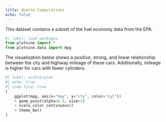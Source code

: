 ```yaml
---
title: Quarto Computations
echo: false
---
```


This dataset contains a subset of the fuel economy data from the EPA.

```python
#| label: load-packages
from plotnine import *
from plotnine.data import mpg
```

The visualization below shows a positive, strong, and linear relationship between the city and highway mileage of these cars. Additionally, mileage is higher for cars with fewer cylinders.

```python
#| label: scatterplot
#| echo: true
#| code-fold: true
(
    ggplot(mpg, aes(x="hwy", y="cty", color="cyl"))
    + geom_point(alpha=0.5, size=2)
    + scale_color_continuous()
    + theme_bw()
)
```